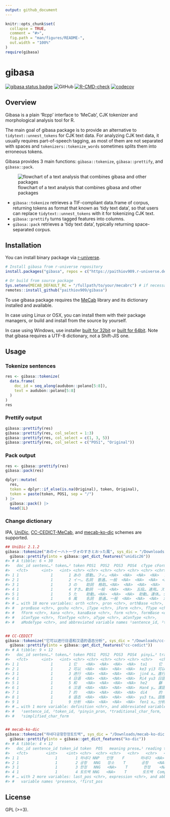 ```yaml
---
output: github_document
---
```


<!-- README.md is generated from README.Rmd. Please edit that file -->

```r
knitr::opts_chunk$set(
  collapse = TRUE,
  comment = "#>",
  fig.path = "man/figures/README-",
  out.width = "100%"
)
require(gibasa)
```

# gibasa

<!-- badges: start -->
[![gibasa status badge](https://paithiov909.r-universe.dev/badges/gibasa)](https://paithiov909.r-universe.dev)
![GitHub](https://img.shields.io/github/license/paithiov909/gibasa)
[![R-CMD-check](https://github.com/paithiov909/gibasa/workflows/R-CMD-check/badge.svg)](https://github.com/paithiov909/gibasa/actions)
[![codecov](https://codecov.io/gh/paithiov909/gibasa/branch/main/graph/badge.svg)](https://codecov.io/gh/paithiov909/gibasa)
<!-- badges: end -->

## Overview

Gibasa is a plain 'Rcpp' interface to 'MeCab', CJK tokenizer and morphological analysis tool for R.

The main goal of gibasa package is to provide an alternative to `tidytext::unnest_tokens` for CJK text data.
For analyzing CJK text data, it usually requires part-of-speech tagging,
as most of them are not separated with spaces and `tokenizers::tokenize_words` sometimes splits them into erroneous tokens.

Gibasa provides 3 main functions: `gibasa::tokenize`, `gibasa::prettify`, and `gibasa::pack`.

![flowchart of a text analysis that combines gibasa and other packages](man/figures/tidytext_fig5_1_mod.drawio.png)

- `gibasa::tokenize` retrieves a TIF-compliant data.frame of corpus, returning tokens as format that known as 'tidy text data', so that users can replace `tidytext::unnest_tokens` with it for tokenizing CJK text.
- `gibasa::prettify` turns tagged features into columns.
- `gibasa::pack` retrieves a 'tidy text data', typically returning space-separated corpus.

## Installation

You can install binary package via [r-universe](https://paithiov909.r-universe.dev/ui#package:gibasa).

```r
# Install gibasa from r-universe repository
install.packages("gibasa", repos = c("https://paithiov909.r-universe.dev", "https://cloud.r-project.org"))

# Or build from source package
Sys.setenv(MECAB_DEFAULT_RC = "/fullpath/to/your/mecabrc") # if necessary
remotes::install_github("paithiov909/gibasa")
```

To use gibasa package requires the [MeCab](https://taku910.github.io/mecab/) library and its dictionary installed and available.

In case using Linux or OSX, you can install them with their package managers, or build and install from the source by yourself.

In case using Windows, use installer [built for 32bit](https://drive.google.com/uc?export=download&id=0B4y35FiV1wh7WElGUGt6ejlpVXc) or [built for 64bit](https://github.com/ikegami-yukino/mecab/releases/tag/v0.996.2).
Note that gibasa requires a UTF-8 dictionary, not a Shift-JIS one.

## Usage

### Tokenize sentences

```r
res <- gibasa::tokenize(
  data.frame(
    doc_id = seq_along(audubon::polano[5:8]),
    text = audubon::polano[5:8]
  )
)
res
```

### Prettify output

```r
gibasa::prettify(res)
gibasa::prettify(res, col_select = 1:3)
gibasa::prettify(res, col_select = c(1, 3, 5))
gibasa::prettify(res, col_select = c("POS1", "Original"))
```

### Pack output

```r
res <- gibasa::prettify(res)
gibasa::pack(res)

dplyr::mutate(
  res,
  token = dplyr::if_else(is.na(Original), token, Original),
  token = paste(token, POS1, sep = "/")
) |>
  gibasa::pack() |>
  head(1L)
```

### Change dictionary

IPA, [UniDic](https://clrd.ninjal.ac.jp/unidic/), [CC-CEDICT-MeCab](https://github.com/ueda-keisuke/CC-CEDICT-MeCab), and [mecab-ko-dic](https://bitbucket.org/eunjeon/mecab-ko-dic/src/master/) schemes are supported.

```r
## UniDic 2.1.2
gibasa::tokenize("あのイーハトーヴォのすきとおった風", sys_dic = "/Downloads/unidic-lite") |>
  gibasa::prettify(into = gibasa::get_dict_features("unidic26"))
#> # A tibble: 6 × 30
#>   doc_id sentenc…¹ token…² token POS1  POS2  POS3  POS4  cType cForm lForm lemma
#>   <fct>      <int>   <int> <chr> <chr> <chr> <chr> <chr> <chr> <chr> <chr> <chr>
#> 1 1              1       1 あの  感動… フィ… <NA>  <NA>  <NA>  <NA>  アノ  あの 
#> 2 1              1       2 イー… 名詞  普通… 一般  <NA>  <NA>  <NA>  <NA>  <NA> 
#> 3 1              1       3 の    助詞  格助… <NA>  <NA>  <NA>  <NA>  ノ    の   
#> 4 1              1       4 すき… 動詞  一般  <NA>  <NA>  五段… 連用… スキ… 透き…
#> 5 1              1       5 た    助動… <NA>  <NA>  <NA>  助動… 連体… タ    た   
#> 6 1              1       6 風    名詞  普通… 一般  <NA>  <NA>  <NA>  カゼ  風   
#> # … with 18 more variables: orth <chr>, pron <chr>, orthBase <chr>,
#> #   pronBase <chr>, goshu <chr>, iType <chr>, iForm <chr>, fType <chr>,
#> #   fForm <chr>, kana <chr>, kanaBase <chr>, form <chr>, formBase <chr>,
#> #   iConType <chr>, fConType <chr>, aType <chr>, aConType <chr>,
#> #   aModeType <chr>, and abbreviated variable names ¹​sentence_id, ²​token_id


## CC-CEDICT
gibasa::tokenize("它可以进行日语和汉语的语态分析", sys_dic = "/Downloads/cc-cedict") |> 
  gibasa::prettify(into = gibasa::get_dict_features("cc-cedict"))
#> # A tibble: 9 × 12
#>   doc_id sentenc…¹ token…² token POS1  POS2  POS3  POS4  pinyi…³ tradi…⁴ simpl…⁵
#>   <fct>      <int>   <int> <chr> <chr> <chr> <chr> <chr> <chr>   <chr>   <chr>  
#> 1 1              1       1 它    <NA>  <NA>  <NA>  <NA>  ta1     它      它     
#> 2 1              1       2 可以  <NA>  <NA>  <NA>  <NA>  ke3 yi3 可以    可以   
#> 3 1              1       3 进行  <NA>  <NA>  <NA>  <NA>  jin4 x… 進行    进行   
#> 4 1              1       4 日语  <NA>  <NA>  <NA>  <NA>  Ri4 yu3 日語    日语   
#> 5 1              1       5 和    <NA>  <NA>  <NA>  <NA>  he2     龢      和     
#> 6 1              1       6 汉语  <NA>  <NA>  <NA>  <NA>  Han4 y… 漢語    汉语   
#> 7 1              1       7 的    <NA>  <NA>  <NA>  <NA>  di4     的      的     
#> 8 1              1       8 语态  <NA>  <NA>  <NA>  <NA>  yu3 ta… 語態    语态   
#> 9 1              1       9 分析  <NA>  <NA>  <NA>  <NA>  fen1 x… 分析    分析   
#> # … with 1 more variable: definition <chr>, and abbreviated variable names
#> #   ¹​sentence_id, ²​token_id, ³​pinyin_pron, ⁴​traditional_char_form,
#> #   ⁵​simplified_char_form


## mecab-ko-dic
gibasa::tokenize("하네다공항한정토트백", sys_dic = "/Downloads/mecab-ko-dic") |> 
  gibasa::prettify(into = gibasa::get_dict_features("ko-dic"))
#> # A tibble: 4 × 12
#>   doc_id sentence_id token_id token  POS   meaning prese…¹ reading type  first…²
#>   <fct>        <int>    <int> <chr>  <chr> <chr>   <chr>   <chr>   <chr> <chr>  
#> 1 1                1        1 하네다 NNP   인명    F       하네다  <NA>  <NA>   
#> 2 1                1        2 공항   NNG   장소    T       공항    <NA>  <NA>   
#> 3 1                1        3 한정   NNG   <NA>    T       한정    <NA>  <NA>   
#> 4 1                1        4 토트백 NNG   <NA>    T       토트백  Comp… <NA>   
#> # … with 2 more variables: last_pos <chr>, expression <chr>, and abbreviated
#> #   variable names ¹​presence, ²​first_pos
```

## License

GPL (>=3).

